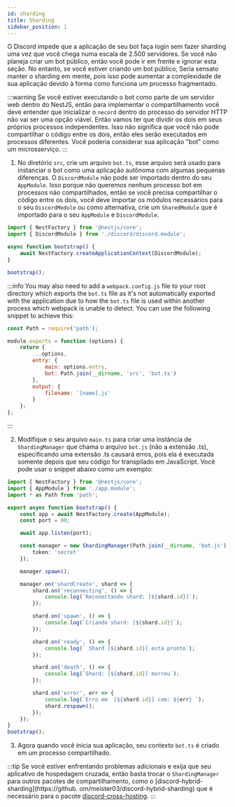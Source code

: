 ```yaml
---
id: sharding
title: Sharding
sidebar_position: 1
---
```


O Discord impede que a aplicação de seu bot faça login sem fazer sharding uma vez que você chega numa escala de 2.500 servidores. Se você não planeja criar um bot público, então você pode ir em frente e ignorar esta seção. No entanto, se você estiver criando um bot público, Seria sensato manter o sharding em mente, pois isso pode aumentar a complexidade de sua aplicação devido à forma como funciona um processo fragmentado.

:::warning
Se você estiver executando o bot como parte de um servidor web dentro do NestJS, então para implementar o compartilhamento você deve entender que inicializar o `necord` dentro do processo do servidor HTTP não vai ser uma opção viável. Então vamos ter que dividir os dois em seus próprios processos independentes. Isso não significa que você não pode compartilhar o código entre os dois, então eles serão executados em processos diferentes. Você poderia considerar sua aplicação "bot" como um microsserviço.
:::

1. No diretório `src`, crie um arquivo `bot.ts`, esse arquivo será usado para instanciar o bot como uma aplicação autônoma com algumas pequenas diferenças. O `DiscordModule` não pode ser importado dentro do seu `AppModule`. Isso porque não queremos nenhum processo bot em processos não compartilhados, então se você precisa compartilhar o código entre os dois, você deve importar os módulos necessários para o seu `DiscordModule` ou como alternativa, crie um `SharedModule` que é importado para o seu `AppModule` e `DiscordModule`.

```typescript
import { NestFactory } from '@nestjs/core';
import { DiscordModule } from './discord/discord.module';

async function bootstrap() {
    await NestFactory.createApplicationContext(DiscordModule);
}

bootstrap();
```

:::info
You may also need to add a `webpack.config.js` file to your root directory which exports the `bot.ts` file as it's not automatically exported with the application due to how the `bot.ts` file is used within another process which webpack is unable to detect. You can use the following snippet to achieve this:

```js
const Path = require('path');

module.exports = function (options) {
    return {
        ...options,
        entry: {
            main: options.entry,
            bot: Path.join(__dirname, 'src', 'bot.ts')
        },
        output: {
            filename: '[name].js'
        }
    };
};
```

:::

2. Modifique o seu arquivo `main.ts` para criar uma instância de `ShardingManager` que chama o arquivo `bot.js` (não a extensão .ts), especificando uma extensão .ts causará erros, pois ela é executada somente depois que seu código for transpilado em JavaScript. Você pode usar o snippet abaixo como um exemplo:

```typescript
import { NestFactory } from '@nestjs/core';
import { AppModule } from './app.module';
import * as Path from 'path';

export async function bootstrap() {
    const app = await NestFactory.create(AppModule);
    const port = 80;

    await app.listen(port);

    const manager = new ShardingManager(Path.join(__dirname, 'bot.js'), {
        token: 'secret'
    });

    manager.spawn();

    manager.on('shardCreate', shard => {
        shard.on('reconnecting', () => {
            console.log(`Reconectando shard: [${shard.id}]`);
        });

        shard.on('spawn', () => {
            console.log(`Criando shard: [${shard.id}]`);
        });

        shard.on('ready', () => {
            console.log(` Shard [${shard.id}] está pronto`);
        });

        shard.on('death', () => {
            console.log(`Shard: [${shard.id}] morreu`);
        });

        shard.on('error', err => {
            console.log(`Erro em  [${shard.id}] com: ${err} `);
            shard.respawn();
        });
    });
}
bootstrap();
```

3. Agora quando você inicia sua aplicação, seu contexto `bot.ts` é criado em um processo compartilhado.

:::tip
Se você estiver enfrentando problemas adicionais e exija que seu aplicativo de hospedagem cruzada, então basta trocar o `ShardingManager` para outros pacotes de compartilhamento, como o [discord-hybrid-sharding](https://github. om/meister03/discord-hybrid-sharding) que é necessário para o pacote [discord-cross-hosting](https://github.com/meister03/discord-cross-host).
:::
